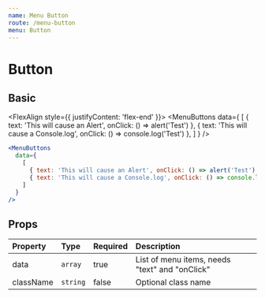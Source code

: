 ```yaml
---
name: Menu Button
route: /menu-button
menu: Button
---
```


# Button


## Basic

<FlexAlign style={{ justifyContent: 'flex-end' }}>
  <MenuButtons
    data={
      [
        { text: 'This will cause an Alert', onClick: () => alert('Test') },
        { text: 'This will cause a Console.log', onClick: () => console.log('Test') },
      ]
    }
  />
  
</FlexAlign>

```jsx
<MenuButtons
  data={
    [
      { text: 'This will cause an Alert', onClick: () => alert('Test') },
      { text: 'This will cause a Console.log', onClick: () => console.log('Test') },
    ]
  }
/>
```

## Props

| Property  | Type     | Required | Description                                    |
| :-------  | :---     | :------- | :----------                                    |
| data      | `array`  | true     | List of menu items, needs "text" and "onClick" |
| className | `string` | false    | Optional class name                            |

